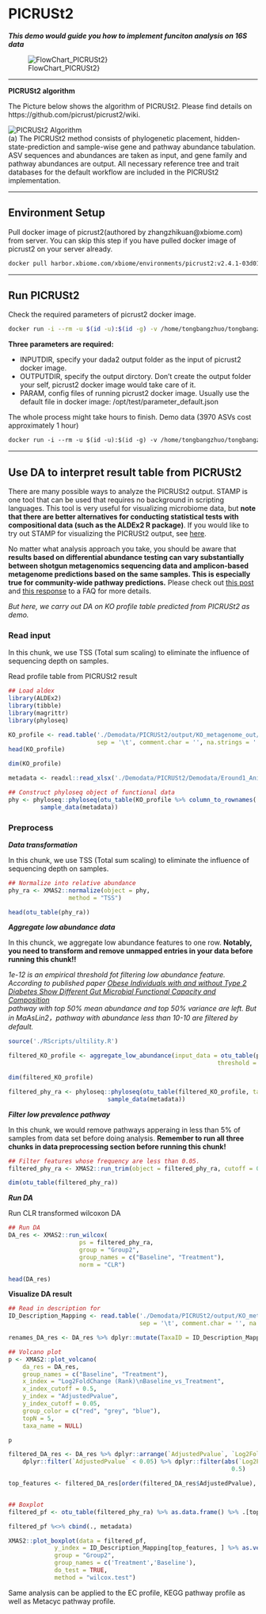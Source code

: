 # PICRUSt2

_**This demo would guide you how to implement funciton analysis on 16S data**_  

![FlowChart_PICRUSt2}](./flowcharts/FlowChart_PICRUSt2.jpg)

---

**PICRUSt2 algorithm**

The Picture below shows the algorithm of PICRUSt2. Please find details on https://github.com/picrust/picrust2/wiki.  

![PICRUSt2 Algorithm](./flowcharts/PICRUSt2Algorithm.jpg)  
(a) The PICRUSt2 method consists of phylogenetic placement, hidden-state-prediction and sample-wise gene and pathway abundance tabulation. ASV sequences and abundances are taken as input, and gene family and pathway abundances are output. All necessary reference tree and trait databases for the default workflow are included in the PICRUSt2 implementation.  

---

## Environment Setup  

Pull docker image of picrust2(authored by zhangzhikuan@xbiome.com) from server. You can skip this step if you have pulled docker image of picrust2 on your server already.  

```markdown
docker pull harbor.xbiome.com/xbiome/environments/picrust2:v2.4.1-03d011a
```

---

## Run PICRUSt2  

Check the required parameters of picrust2 docker image.  

```bash
docker run -i --rm -u $(id -u):$(id -g) -v /home/tongbangzhuo/tongbangzhuo_Xbiome1/Project/PICRUSt2/:/in harbor.xbiome.com/xbiome/environments/picrust2:v2.4.1-03d011a bash -c "python picrust2_main.py --help"
```

**Three parameters are required:**  

- INPUTDIR, specify your dada2 output folder as the input of picrust2 docker image.  
- OUTPUTDIR, specify the output dirctory. Don't create the output folder your self, picrust2 docker image would take care of it.  
- PARAM, config files of running picrust2 docker image. Usually use the default file in docker image: /opt/test/parameter_default.json  

The whole process might take hours to finish. Demo data (3970 ASVs cost approximately 1 hour)  

```markdown
docker run -i --rm -u $(id -u):$(id -g) -v /home/tongbangzhuo/tongbangzhuo_Xbiome1/Project/PICRUSt2/:/in harbor.xbiome.com/xbiome/environments/picrust2:v2.4.1-03d011a bash -c "python picrust2_main.py -i /in/Demodata/ -o /in/output/ -p /opt/test/parameter_default.json"
```

---

## Use DA to interpret result table from PICRUSt2  

There are many possible ways to analyze the PICRUSt2 output. STAMP is one tool that can be used that requires no background in scripting languages. This tool is very useful for visualizing microbiome data, but **note that there are better alternatives for conducting statistical tests with compositional data (such as the ALDEx2 R package)**. If you would like to try out STAMP for visualizing the PICRUSt2 output, see [here](https://github.com/picrust/picrust2/wiki/STAMP-example).

No matter what analysis approach you take, you should be aware that **results based on differential abundance testing can vary substantially between shotgun metagenomics sequencing data and amplicon-based metagenome predictions based on the same samples. This is especially true for community-wide pathway predictions.** Please check out [this post](https://github.com/picrust/picrust2/wiki/Major-Bug-Reports-and-Announcements#updated-biorxiv-pre-print-and-major-caveats-highlighted) and [this response](https://github.com/picrust/picrust2/wiki/Frequently-Asked-Questions#how-should-i-analyze-the-picrust2-output) to a FAQ for more details.  

_But here, we carry out DA on  KO profile table predicted from PICRUSt2 as demo._

### Read input  

In this chunk, we use TSS (Total sum scaling) to eliminate the influence of sequencing depth on samples.

Read profile table from PICRUSt2 result

```r
## Load aldex
library(ALDEx2)
library(tibble)
library(magrittr)
library(phyloseq)

KO_profile <- read.table('./Demodata/PICRUSt2/output/KO_metagenome_out/pred_metagenome_unstrat.tsv',
                         sep = '\t', comment.char = '', na.strings = '', header = TRUE, check.names = FALSE)
head(KO_profile)

dim(KO_profile)

metadata <- readxl::read_xlsx('./Demodata/PICRUSt2/Demodata/Eround1_Animal_metadata.xlsx') %>% as.data.frame() %>% column_to_rownames('SampleID')

## Construct phyloseq object of functional data
phy <- phyloseq::phyloseq(otu_table(KO_profile %>% column_to_rownames('function'), taxa_are_rows = TRUE),
         sample_data(metadata))
```

### Preprocess

_**Data transformation**_  

In this chunk, we use TSS (Total sum scaling) to eliminate the influence of sequencing depth on samples.  

```r
## Normalize into relative abundance
phy_ra <- XMAS2::normalize(object = phy,
                 method = "TSS")

head(otu_table(phy_ra))
```

_**Aggregate low abundance data**_  

In this chunck, we aggregate low abundance features to one row. **Notably, you need to transform and remove unmapped entries in your data before running this chunk!!**  

_1e-12 is an empirical threshold fot filtering low abundance feature. According to published paper [Obese Individuals with and without Type 2 Diabetes Show Different Gut Microbial Functional Capacity and Composition](https://doi.org/10.1016/j.chom.2019.07.004)  
pathway with top 50% mean abundance and top 50% variance are left. But in MaAsLin2，pathway with abundance less than 10-10 are filtered by default._  

```r
source('./RScripts/ultility.R')

filtered_KO_profile <- aggregate_low_abundance(input_data = otu_table(phy_ra) %>% as.data.frame(),
                                                           threshold = 1e-12) ## threshold should be modified based on your on study

dim(filtered_KO_profile)

filtered_phy_ra <- phyloseq::phyloseq(otu_table(filtered_KO_profile, taxa_are_rows = TRUE),
                            sample_data(metadata))

```

_**Filter low prevalence pathway**_  

In this chunk, we would remove pathways apperaing in less than 5% of samples from data set before doing analysis. **Remember to run all three chunks in data preprocessing section before running this chunk!**  

```r

## Filter features whose frequency are less than 0.05. 
filtered_phy_ra <- XMAS2::run_trim(object = filtered_phy_ra, cutoff = 0.05, trim = "feature")

dim(otu_table(filtered_phy_ra))

```

_**Run DA**_  

Run CLR transformed wilcoxon DA  

```r

## Run DA
DA_res <- XMAS2::run_wilcox(
                    ps = filtered_phy_ra,
                    group = "Group2",
                    group_names = c("Baseline", "Treatment"),
                    norm = "CLR")

head(DA_res)

```

**Visualize DA result**  
```r
## Read in description for 
ID_Description_Mapping <- read.table('./Demodata/PICRUSt2/output/KO_metagenome_out/pred_metagenome_unstrat_descrip.tsv',
                                     sep = '\t', comment.char = '', na.strings = '', quote = '', header = TRUE, check.names = FALSE) %>% .[, c(1,2)] %>% column_to_rownames('function')

renames_DA_res <- DA_res %>% dplyr::mutate(TaxaID = ID_Description_Mapping[DA_res$TaxaID,] %>% as.vector())

## Volcano plot
p <- XMAS2::plot_volcano(
    da_res = DA_res,
    group_names = c("Baseline", "Treatment"),
    x_index = "Log2FoldChange (Rank)\nBaseline_vs_Treatment",
    x_index_cutoff = 0.5,
    y_index = "AdjustedPvalue",
    y_index_cutoff = 0.05,
    group_color = c("red", "grey", "blue"),
    topN = 5,
    taxa_name = NULL)

p

filtered_DA_res <- DA_res %>% dplyr::arrange(`AdjustedPvalue`, `Log2FoldChange (Rank)\nBaseline_vs_Treatment`) %>% 
    dplyr::filter(`AdjustedPvalue` < 0.05) %>% dplyr::filter(abs(`Log2FoldChange (Rank)\nBaseline_vs_Treatment`) > 
                                                               0.5)

top_features <- filtered_DA_res[order(filtered_DA_res$AdjustedPvalue), ] %>% head(5) %>% .$TaxaID


## Boxplot
filtered_pf <- otu_table(filtered_phy_ra) %>% as.data.frame() %>% .[top_features, ] %>% rownames_to_column('feature') %>% dplyr::mutate(feature = ID_Description_Mapping[top_features, ]) %>% column_to_rownames('feature') %>% t() %>% as.data.frame()

filtered_pf %<>% cbind(., metadata)

XMAS2::plot_boxplot(data = filtered_pf,
             y_index = ID_Description_Mapping[top_features, ] %>% as.vector(),
             group = "Group2",
             group_names = c('Treatment','Baseline'),
             do_test = TRUE,
             method = "wilcox.test")


```

Same analysis can be applied to the EC profile, KEGG pathway profile as well as Metacyc pathway profile.  
